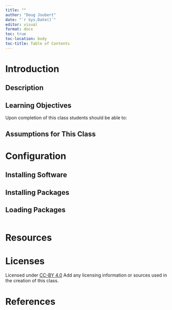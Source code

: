 ```yaml
---
title: ""
author: "Doug Joubert"
date: "`r Sys.Date()`"
editor: visual
format: docx
toc: true
toc-location: body
toc-title: Table of Contents
---
```


# Introduction

## Description

## Learning Objectives

Upon completion of this class students should be able to:

## Assumptions for This Class

# Configuration

## Installing Software

## Installing Packages

## Loading Packages

```r

```

# Resources

# Licenses

Licensed under [CC-BY 4.0](https://creativecommons.org/licenses/by/4.0/) Add any licensing information or sources used in the creation of this class.

# References
